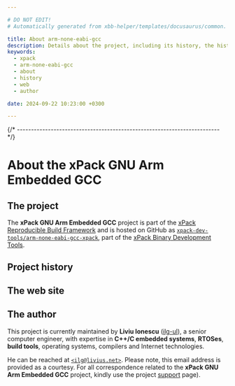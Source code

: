 ```yaml
---

# DO NOT EDIT!
# Automatically generated from xbb-helper/templates/docusaurus/common.

title: About arm-none-eabi-gcc
description: Details about the project, including its history, the history of the website, and details about the author.
keywords:
  - xpack
  - arm-none-eabi-gcc
  - about
  - history
  - web
  - author

date: 2024-09-22 10:23:00 +0300

---
```



{/* ------------------------------------------------------------------------ */}

# About the xPack GNU Arm Embedded GCC

## The project

The **xPack GNU Arm Embedded GCC** project is part of the
[xPack Reproducible Build Framework](https://xpack.github.io)
and is hosted on GitHub as
[`xpack-dev-tools/arm-none-eabi-gcc-xpack`](https://github.com/xpack-dev-tools/arm-none-eabi-gcc-xpack),
part of the [xPack Binary Development Tools](https://github.com/xpack-dev-tools/).

<MoreIntro/>

## Project history

<History/>

## The web site

<Website/>

## The author

This project is currently maintained by **Liviu Ionescu**
([ilg-ul](https://github.com/ilg-ul)),
a senior computer engineer, with expertise in **C++/C embedded systems**,
**RTOSes**, **build tools**, operating systems, compilers
and Internet technologies.

He can be reached at [`<ilg@livius.net>`](mailto:ilg@livius.net).
Please note, this email address is provided as a courtesy.
For all correspondence related to the **xPack GNU Arm Embedded GCC**
project, kindly use the project [support](/docs/support/) page).
